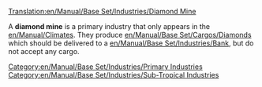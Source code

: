 [[Translation:en/Manual/Base Set/Industries/Diamond Mine]]

{{en/Manual/Base Set/Industries/Industries|image=en/Manual/Base Set/Industries/Diamondmine.png
|name=Diamond Mine
|climates=[[en/Manual/Climates]]
|accepts=Nothing
|produces=[[en/Manual/Base Set/Cargos/Diamonds]]
}}
A '''diamond mine''' is a primary industry that only appears in the [[en/Manual/Climates]]. They produce [[en/Manual/Base Set/Cargos/Diamonds]] which should be delivered to a [[en/Manual/Base Set/Industries/Bank]], but do not accept any cargo. 

[[Category:en/Manual/Base Set/Industries/Primary Industries]]
[[Category:en/Manual/Base Set/Industries/Sub-Tropical Industries]]